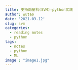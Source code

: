 ---
title: 支持向量机(SVM)-python实践
author: wutao
date: '2021-03-12'
slug: svm
categories:
  - reading notes
  - python
tags:
  - notes
  - python
  - ML
image : "image1.jpg"
---

